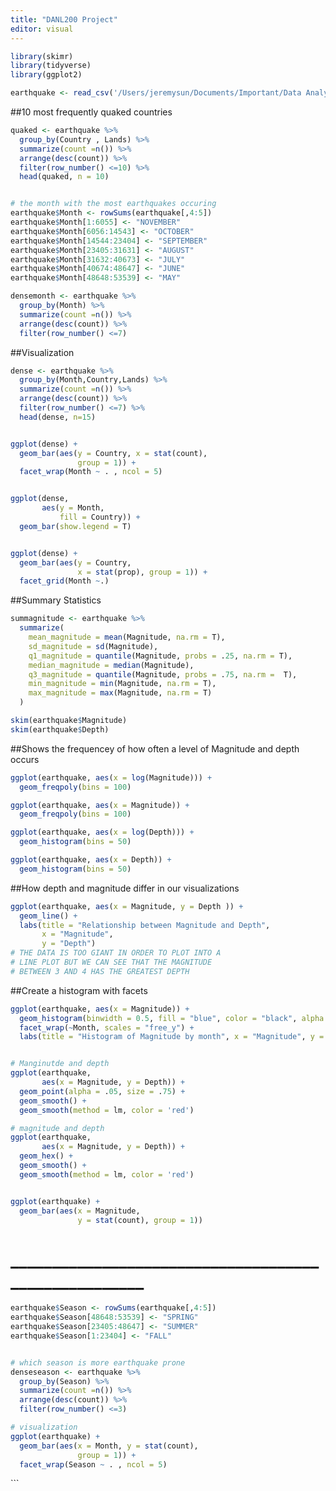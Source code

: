 ```yaml
---
title: "DANL200 Project"
editor: visual
---
```

```r
library(skimr)
library(tidyverse)
library(ggplot2)
```
```r
earthquake <- read_csv('/Users/jeremysun/Documents/Important/Data Analytics 200/Project/earthquakedata.csv')
```
##10 most frequently quaked countries
```r
quaked <- earthquake %>% 
  group_by(Country , Lands) %>% 
  summarize(count =n()) %>% 
  arrange(desc(count)) %>% 
  filter(row_number() <=10) %>% 
  head(quaked, n = 10)


# the month with the most earthquakes occuring 
earthquake$Month <- rowSums(earthquake[,4:5])
earthquake$Month[1:6055] <- "NOVEMBER"
earthquake$Month[6056:14543] <- "OCTOBER"
earthquake$Month[14544:23404] <- "SEPTEMBER"
earthquake$Month[23405:31631] <- "AUGUST"
earthquake$Month[31632:40673] <- "JULY"
earthquake$Month[40674:48647] <- "JUNE"
earthquake$Month[48648:53539] <- "MAY"

densemonth <- earthquake %>% 
  group_by(Month) %>% 
  summarize(count =n()) %>% 
  arrange(desc(count)) %>% 
  filter(row_number() <=7)
```




##Visualization
```r
dense <- earthquake %>% 
  group_by(Month,Country,Lands) %>% 
  summarize(count =n()) %>% 
  arrange(desc(count)) %>% 
  filter(row_number() <=7) %>% 
  head(dense, n=15)


ggplot(dense) +
  geom_bar(aes(y = Country, x = stat(count),
               group = 1)) +
  facet_wrap(Month ~ . , ncol = 5)


ggplot(dense,
       aes(y = Month,
           fill = Country)) +
  geom_bar(show.legend = T)


ggplot(dense) +
  geom_bar(aes(y = Country, 
               x = stat(prop), group = 1)) +
  facet_grid(Month ~.)
```


##Summary Statistics 
```r
summagnitude <- earthquake %>% 
  summarize(
    mean_magnitude = mean(Magnitude, na.rm = T), 
    sd_magnitude = sd(Magnitude),
    q1_magnitude = quantile(Magnitude, probs = .25, na.rm = T),
    median_magnitude = median(Magnitude),
    q3_magnitude = quantile(Magnitude, probs = .75, na.rm =  T),
    min_magnitude = min(Magnitude, na.rm = T),
    max_magnitude = max(Magnitude, na.rm = T)
  )

skim(earthquake$Magnitude)
skim(earthquake$Depth)
```
##Shows the frequencey of how often a level of Magnitude and depth occurs
```r
ggplot(earthquake, aes(x = log(Magnitude))) +
  geom_freqpoly(bins = 100)

ggplot(earthquake, aes(x = Magnitude)) +
  geom_freqpoly(bins = 100)

ggplot(earthquake, aes(x = log(Depth))) +
  geom_histogram(bins = 50)

ggplot(earthquake, aes(x = Depth)) +
  geom_histogram(bins = 50)
```


##How depth and magnitude differ in our visualizations
```r
ggplot(earthquake, aes(x = Magnitude, y = Depth )) +
  geom_line() +
  labs(title = "Relationship between Magnitude and Depth",
       x = "Magnitude",
       y = "Depth")
# THE DATA IS TOO GIANT IN ORDER TO PLOT INTO A 
# LINE PLOT BUT WE CAN SEE THAT THE MAGNITUDE 
# BETWEEN 3 AND 4 HAS THE GREATEST DEPTH 
```

##Create a histogram with facets
```r
ggplot(earthquake, aes(x = Magnitude)) +
  geom_histogram(binwidth = 0.5, fill = "blue", color = "black", alpha = 0.7) +
  facet_wrap(~Month, scales = "free_y") +
  labs(title = "Histogram of Magnitude by month", x = "Magnitude", y = "Count")


# Manginutde and depth
ggplot(earthquake,
       aes(x = Magnitude, y = Depth)) +
  geom_point(alpha = .05, size = .75) +
  geom_smooth() +
  geom_smooth(method = lm, color = 'red')

# magnitude and depth
ggplot(earthquake,
       aes(x = Magnitude, y = Depth)) +
  geom_hex() +
  geom_smooth() +
  geom_smooth(method = lm, color = 'red')


ggplot(earthquake) +
  geom_bar(aes(x = Magnitude, 
               y = stat(count), group = 1)) 
```
# _____________________________________________________
```r
earthquake$Season <- rowSums(earthquake[,4:5])
earthquake$Season[48648:53539] <- "SPRING"
earthquake$Season[23405:48647] <- "SUMMER"
earthquake$Season[1:23404] <- "FALL"


# which season is more earthquake prone 
denseseason <- earthquake %>% 
  group_by(Season) %>% 
  summarize(count =n()) %>% 
  arrange(desc(count)) %>% 
  filter(row_number() <=3)

# visualization
ggplot(earthquake) +
  geom_bar(aes(x = Month, y = stat(count),
               group = 1)) +
  facet_wrap(Season ~ . , ncol = 5)

```







```